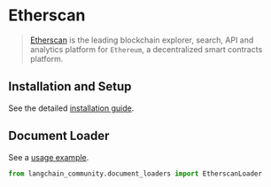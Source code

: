 # Etherscan

>[Etherscan](https://docs.etherscan.io/) is the leading blockchain explorer, 
> search, API and analytics platform for `Ethereum`, a decentralized smart contracts platform.
 

## Installation and Setup

See the detailed [installation guide](/docs/integrations/document_loaders/etherscan).


## Document Loader

See a [usage example](/docs/integrations/document_loaders/etherscan).

```python
from langchain_community.document_loaders import EtherscanLoader
```
